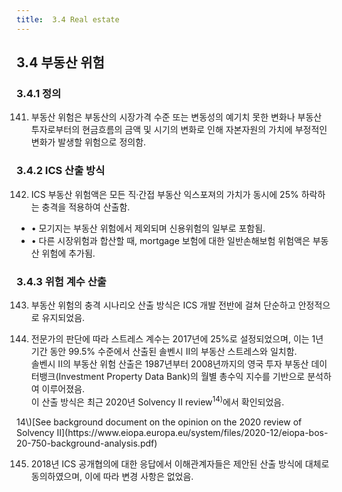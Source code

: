 ```yaml
---
title:  3.4	Real estate
---
```

## 3.4 부동산 위험  
### 3.4.1 정의  
141. 부동산 위험은 부동산의 시장가격 수준 또는 변동성의 예기치 못한 변화나 부동산 투자로부터의 현금흐름의 금액 및 시기의 변화로 인해 자본자원의 가치에 부정적인 변화가 발생할 위험으로 정의함.  

### 3.4.2 ICS 산출 방식  
142. ICS 부동산 위험액은 모든 직·간접 부동산 익스포져의 가치가 동시에 25% 하락하는 충격을 적용하여 산출함.  
- • 모기지는 부동산 위험에서 제외되며 신용위험의 일부로 포함됨. <GTooltipIcon desc="ICS에서 부동산 위험은 “자산가치 하락”에 따른 손실을 측정하는 것이 목적임. 즉, 부동산을 직접 소유하거나, 부동산 펀드에 투자한 경우처럼 시가가 하락할 수 있는 자산에 초점을 둠. 하지만 모기지(주택담보대출)는 자산이 아니라 금융채권이며, 대출자(차주)가 원리금을 제대로 갚느냐가 핵심임."/>
- • 다른 시장위험과 합산할 때, mortgage 보험에 대한 일반손해보험 위험액은 부동산 위험에 추가됨.<GTooltipIcon desc="부동산 가격 하락 → 주택 가치 하락 → 모기지 부도 가능성 증가 → 모기지 보험금 지급 가능성 증가 (시장위험에 연계된 일반손해보험 위험으로 간주)"/>

### 3.4.3 위험 계수 산출  
143. 부동산 위험의 충격 시나리오 산출 방식은 ICS 개발 전반에 걸쳐 단순하고 안정적으로 유지되었음.  

144. 전문가의 판단에 따라 스트레스 계수는 2017년에 25%로 설정되었으며, 이는 1년 기간 동안 99.5% 수준에서 산출된 솔벤시 II의 부동산 스트레스와 일치함.  
솔벤시 II의 부동산 위험 산출은 1987년부터 2008년까지의 영국 투자 부동산 데이터뱅크(Investment Property Data Bank)의 월별 총수익 지수를 기반으로 분석하여 이루어졌음.  
이 산출 방식은 최근 2020년 Solvency II review$^{14)}$에서 확인되었음.  
<GCmt severity="aa">
 14\)[See background document on the opinion on the 2020 review of Solvency II](https://www.eiopa.europa.eu/system/files/2020-12/eiopa-bos-20-750-background-analysis.pdf)
</GCmt>

145. 2018년 ICS 공개협의에 대한 응답에서 이해관계자들은 제안된 산출 방식에 대체로 동의하였으며, 이에 따라 변경 사항은 없었음.  

